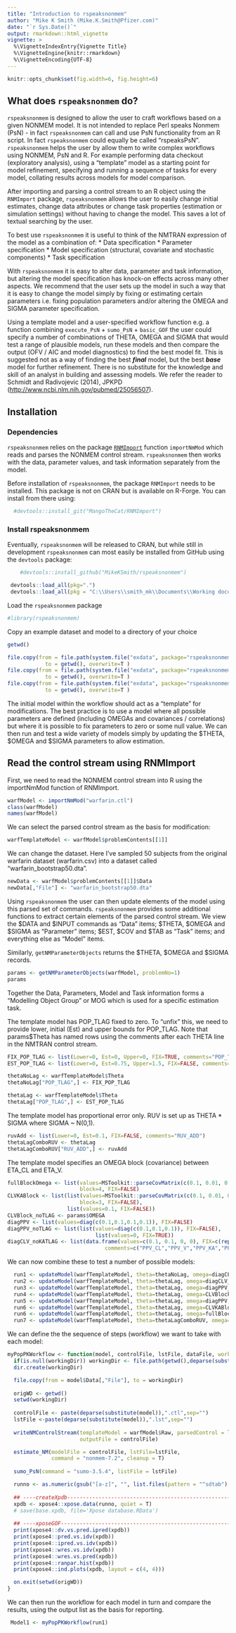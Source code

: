 ```yaml
---
title: "Introduction to rspeaksnonmem"
author: "Mike K Smith (Mike.K.Smith@Pfizer.com)"
date: "`r Sys.Date()`"
output: rmarkdown::html_vignette
vignette: >
  %\VignetteIndexEntry{Vignette Title}
  %\VignetteEngine{knitr::rmarkdown}
  %\VignetteEncoding{UTF-8}
---
```


```r
knitr::opts_chunk$set(fig.width=6, fig.height=6)
```

## What does `rspeaksnonmem` do?

`rspeaksnonmem` is designed to allow the user to craft workflows based on a given NONMEM model. It is not intended to replace Perl speaks Nonmem (PsN) - in fact `rspeaksnonmem` can call and use PsN functionality from an R script. In fact `rspeaksnonmem` could equally be called "rspeaksPsN". `rspeaksnonmem` helps the user by allow them to write complex workflows using NONMEM, PsN and R. For example performing data checkout (exploratory analysis), using a "template" model as a starting point for model refinement, specifying and running a sequence of tasks for every model, collating results across models for model comparison.

After importing and parsing a control stream to an R object using the `RNMImport` package, `rspeaksnonmem` allows the user to easily change initial estimates, change data attributes or change task properties (estimation or simulation settings) without having to change the model. This saves a lot of textual searching by the user. 

To best use `rspeaksnonmem` it is useful to think of the NMTRAN expression of the model as a combination of:
* Data specification
* Parameter specification
* Model specification (structural, covariate and stochastic components)
* Task specification
 
With `rspeaksnonmem` it is easy to alter data, parameter and task information, but altering the model specification has knock-on effects across many other aspects. We recommend that the user sets up the model in such a way that it is easy to change the model simply by fixing or estimating certain parameters i.e. fixing population parameters and/or altering the OMEGA and SIGMA parameter specification. 

Using a template model and a user-specified workflow function e.g. a function combining `execute_PsN` + `sumo_PsN` + `basic_GOF` the user could specify a number of combinations of THETA, OMEGA and SIGMA that would test a range of plausible models, run these models and then compare the output (OFV / AIC and model diagnostics) to find the best model fit. This is suggested not as a way of finding the best ***final*** model, but the best ***base*** model for further refinement. There is no substitute for the knowledge and skill of an analyst in building and assessing models. We refer the reader to Schmidt and Radivojevic (2014), JPKPD (<http://www.ncbi.nlm.nih.gov/pubmed/25056507>).

## Installation 

### Dependencies 

`rspeaksnonmem` relies on the package [`RNMImport`](https://github.com/MangoTheCat/RNMImport) function 
`importNmMod` which reads and parses the NONMEM control stream. `rspeaksnonmem` then works with
the data, parameter values, and task information separately from the model.

Before installation of `rspeaksnonmem`, the package `RNMImport` needs to be installed. This package is not on CRAN but is available on R-Forge. You can install from there using:

```r
  #devtools::install_git("MangoTheCat/RNMImport")
```

### Install rspeaksnonmem
Eventually, `rspeaksnonmem` will be released to CRAN, but while still in development `rspeaksnonmem` can most easily be installed from GitHub using the `devtools` package:

```r
    #devtools::install_github("MikeKSmith/rspeaksnonmem")
```


```r
 devtools::load_all(pkg=".")
 devtools::load_all(pkg = "C:\\Users\\smith_mk\\Documents\\Working documents\\RNMImport")
```

Load the `rspeaksnonmem` package
```r
#library(rspeaksnonmem)
```

Copy an example dataset and model to a directory of your choice

```r
getwd()

file.copy(from = file.path(system.file("exdata", package="rspeaksnonmem"),"warfarin_conc_pca.csv"),
            to = getwd(), overwrite=T )
file.copy(from = file.path(system.file("exdata", package="rspeaksnonmem"),"warfarin_bootstrap50.dta"),
            to = getwd(), overwrite=T )
file.copy(from = file.path(system.file("exdata", package="rspeaksnonmem"),"warfarin.ctl"),
            to = getwd(), overwrite=T )
```

The initial model within the workflow should act as a "template" for modifications. The best practice is to use a model where all possible parameters are defined (including OMEGAs and covariances / correlations) but where it is possible to fix parameters to zero or some null value. We can then run and test a wide variety of models simply by updating the $THETA, $OMEGA and $SIGMA parameters to allow estimation.

## Read the control stream using RNMImport 
First, we need to read the NONMEM control stream into R using the importNmMod function of RNMImport.
```r
warfModel <- importNmMod("warfarin.ctl")
class(warfModel)
names(warfModel)
```

We can select the parsed control stream as the basis for modification:
```r
warfTemplateModel <- warfModel$problemContents[[1]]
```

We can change the dataset. Here I've sampled 50 subjects from the original warfarin dataset (warfarin.csv) into a dataset called "warfarin_bootstrap50.dta".

```r
newData <- warfModel$problemContents[[1]]$Data
newData[,"File"] <- "warfarin_bootstrap50.dta"
```

Using `rspeaksnonmem` the user can then update elements of the model using this parsed set of commands. `rspeaksnonmem` provides some additional functions to extract certain elements of the parsed control stream. We view the $DATA and $INPUT commands as "Data" items; $THETA, $OMEGA and $SIGMA as "Parameter" items; $EST, $COV and $TAB as "Task" items; and everything else as "Model" items. 

Similarly, `getNMParameterObjects` returns the $THETA, $OMEGA and $SIGMA records.
```r
params <- getNMParameterObjects(warfModel, problemNo=1)
params
```

Together the Data, Parameters, Model and Task information forms a "Modelling Object Group" or MOG which is used for a specific estimation task.

The template model has POP_TLAG fixed to zero. To "unfix" this, we need to provide lower, initial (Est) and upper bounds for POP_TLAG. Note that params$Theta has named rows using the comments after each THETA line in the NMTRAN control stream.
```r
FIX_POP_TLAG <- list(Lower=0, Est=0, Upper=0, FIX=TRUE, comments="POP_TLAG")
EST_POP_TLAG <- list(Lower=0, Est=0.75, Upper=1.5, FIX=FALSE, comments="POP_TLAG")

thetaNoLag <- warfTemplateModel$Theta
thetaNoLag["POP_TLAG",] <- FIX_POP_TLAG

thetaLag <- warfTemplateModel$Theta
thetaLag["POP_TLAG",] <- EST_POP_TLAG
```

The template model has proportional error only. RUV is set up as THETA * SIGMA where SIGMA ~ N(0,1).
```r
ruvAdd <- list(Lower=0, Est=0.1, FIX=FALSE, comments="RUV_ADD")
thetaLagComboRUV <- thetaLag
thetaLagComboRUV["RUV_ADD",] <- ruvAdd
```

The template model specifies an OMEGA block (covariance) between ETA_CL and ETA_V.
```r
fullBlockOmega <- list(values=MSToolkit::parseCovMatrix(c(0.1, 0.01, 0.1, 0.01, 0.01, 0.1, 0.01, 0.01, 0.01, 0.1), nCov=4),
                       block=4, FIX=FALSE)
CLVKABlock <- list(list(values=MSToolkit::parseCovMatrix(c(0.1, 0.01, 0.1, 0.01, 0.01, 0.1), nCov=3),
                       block=3, FIX=FALSE),
                   list(values=0.1, FIX=FALSE))
CLVBlock_noTLAG <- params$OMEGA
diagPPV <- list(values=diag(c(0.1,0.1,0.1,0.1)), FIX=FALSE)
diagPPV_noTLAG <- list(list(values=diag(c(0.1,0.1,0.1)), FIX=FALSE),
                            list(values=0, FIX=TRUE))
diagCLV_noKATLAG <- list(data.frame(values=c(0.1, 0.1, 0, 0), FIX=c(rep(FALSE,2),rep(TRUE,2)),
                               comments=c("PPV_CL","PPV_V","PPV_KA","PPV_TLAG")))
```

We can now combine these to test a number of possible models:
```r
  run1 <- updateModel(warfTemplateModel, theta=thetaNoLag, omega=diagCLV_noKATLAG, data=newData, runno=1) ## First model
  run2 <- updateModel(warfTemplateModel, theta=thetaLag, omega=diagCLV_noKATLAG, data=newData,   runno=2)  ## Add POP_TLAG
  run3 <- updateModel(warfTemplateModel, theta=thetaLag, omega=diagPPV_noTLAG, data=newData,     runno=3)  ## Add PPV_KA
  run4 <- updateModel(warfTemplateModel, theta=thetaLag, omega=CLVBlock_noTLAG, data=newData,    runno=4)  ## Change to block CL, V
  run5 <- updateModel(warfTemplateModel, theta=thetaLag, omega=diagPPV, data=newData,            runno=5)  ## Add PPV_TLAG
  run6 <- updateModel(warfTemplateModel, theta=thetaLag, omega=CLVKABlock, data=newData,         runno=6)  ## Change to block CL, V, KA
  run6 <- updateModel(warfTemplateModel, theta=thetaLag, omega=fullBlockOmega, data=newData,     runno=7)  ## full block OMEGA
  run7 <- updateModel(warfTemplateModel, theta=thetaLagComboRUV, omega=fullBlockOmega, data=newData, runno=8)  ## Combined RUV model (add + prop) 
```

We can define the the sequence of steps (workflow) we want to take with each model:
```r
myPopPKWorkflow <- function(model, controlFile, lstFile, dataFile, workingDir=NULL){
  if(is.null(workingDir)) workingDir <- file.path(getwd(),deparse(substitute(model)))
  dir.create(workingDir)

  file.copy(from = model$Data[,"File"], to = workingDir)
  
  origWD <- getwd()
  setwd(workingDir)
    
  controlFile <- paste(deparse(substitute(model)),".ctl",sep="")
  lstFile <-paste(deparse(substitute(model)),".lst",sep="")
 
  writeNMControlStream(templateModel = warfModel$Raw, parsedControl = list(model),
                       outputFile = controlFile)

  estimate_NM(modelFile = controlFile, lstFile=lstFile, 
              command = "nonmem-7.2", cleanup = T)
              
  sumo_PsN(command = "sumo-3.5.4", listFile = lstFile)

  runno <- as.numeric(gsub("[a-z]", "", list.files(pattern = "^sdtab")[1]))
  
  ## ----createXpdb----------------------------------------------------------
  xpdb <- xpose4::xpose.data(runno, quiet = T)
  # save(base.xpdb, file='Xpose database.RData')
  
  ## ----xposeGOF------------------------------------------------------------
  print(xpose4::dv.vs.pred.ipred(xpdb))
  print(xpose4::pred.vs.idv(xpdb))
  print(xpose4::ipred.vs.idv(xpdb))
  print(xpose4::wres.vs.idv(xpdb))
  print(xpose4::wres.vs.pred(xpdb))
  print(xpose4::ranpar.hist(xpdb))
  print(xpose4::ind.plots(xpdb, layout = c(4, 4)))  

  on.exit(setwd(origWD))
}
```

We can then run the workflow for each model in turn and compare the results, using the output list as the basis for reporting.

```r
 Model1 <- myPopPKWorkflow(run1)
```

